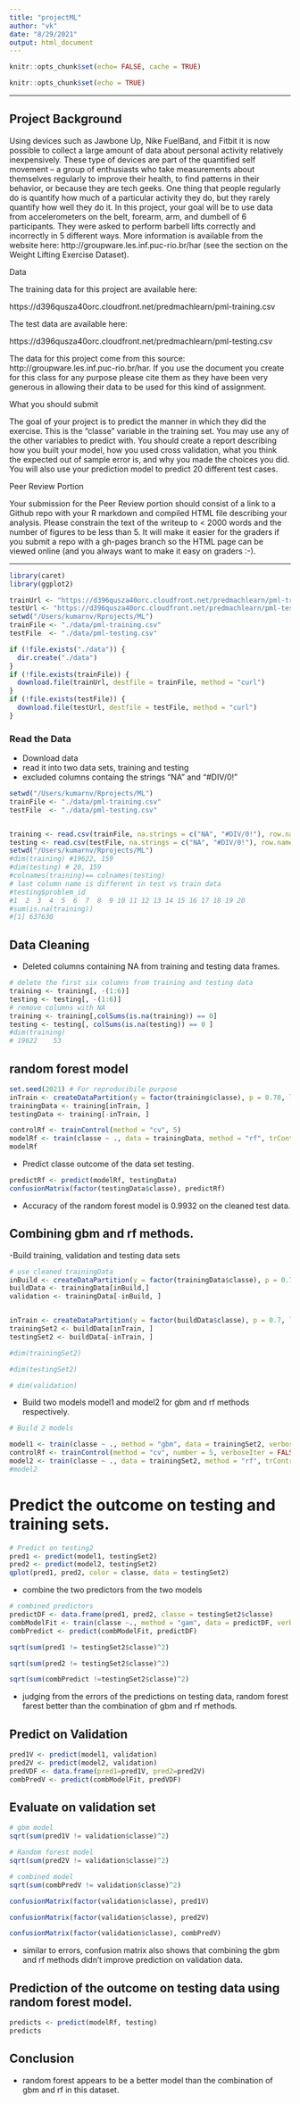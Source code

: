 ```yaml
---
title: "projectML"
author: "vk"
date: "8/29/2021"
output: html_document
---
```

```r
knitr::opts_chunk$set(echo= FALSE, cache = TRUE)
```
```r
knitr::opts_chunk$set(echo = TRUE)
```

---

## Project Background

Using devices such as Jawbone Up, Nike FuelBand, and Fitbit it is now possible to collect a large amount of data about personal activity relatively inexpensively. These type of devices are part of the quantified self movement – a group of enthusiasts who take measurements about themselves regularly to improve their health, to find patterns in their behavior, or because they are tech geeks. One thing that people regularly do is quantify how much of a particular activity they do, but they rarely quantify how well they do it. In this project, your goal will be to use data from accelerometers on the belt, forearm, arm, and dumbell of 6 participants. They were asked to perform barbell lifts correctly and incorrectly in 5 different ways. More information is available from the website here: http://groupware.les.inf.puc-rio.br/har (see the section on the Weight Lifting Exercise Dataset). 

Data 

The training data for this project are available here: 

https://d396qusza40orc.cloudfront.net/predmachlearn/pml-training.csv

The test data are available here:

https://d396qusza40orc.cloudfront.net/predmachlearn/pml-testing.csv

The data for this project come from this source: http://groupware.les.inf.puc-rio.br/har. If you use the document you create for this class for any purpose please cite them as they have been very generous in allowing their data to be used for this kind of assignment. 

What you should submit

The goal of your project is to predict the manner in which they did the exercise. This is the "classe" variable in the training set. You may use any of the other variables to predict with. You should create a report describing how you built your model, how you used cross validation, what you think the expected out of sample error is, and why you made the choices you did. You will also use your prediction model to predict 20 different test cases. 

Peer Review Portion

Your submission for the Peer Review portion should consist of a link to a Github repo with your R markdown and compiled HTML file describing your analysis. Please constrain the text of the writeup to < 2000 words and the number of figures to be less than 5. It will make it easier for the graders if you submit a repo with a gh-pages branch so the HTML page can be viewed online (and you always want to make it easy on graders :-).


---
```r
library(caret)
library(ggplot2)

```
```r

trainUrl <- "https://d396qusza40orc.cloudfront.net/predmachlearn/pml-training.csv"
testUrl <- "https://d396qusza40orc.cloudfront.net/predmachlearn/pml-testing.csv"
setwd("/Users/kumarnv/Rprojects/ML")
trainFile <- "./data/pml-training.csv"
testFile  <- "./data/pml-testing.csv"

if (!file.exists("./data")) {
  dir.create("./data")
}
if (!file.exists(trainFile)) {
  download.file(trainUrl, destfile = trainFile, method = "curl")
}
if (!file.exists(testFile)) {
  download.file(testUrl, destfile = testFile, method = "curl")
}

```

### Read the Data
- Download data
- read it into two data sets, training and testing
- excluded columns containg the strings "NA" and "#DIV/0!"  

```r
setwd("/Users/kumarnv/Rprojects/ML")
trainFile <- "./data/pml-training.csv"
testFile  <- "./data/pml-testing.csv"


training <- read.csv(trainFile, na.strings = c("NA", "#DIV/0!"), row.names = 1)
testing <- read.csv(testFile, na.strings = c("NA", "#DIV/0!"), row.names = 1)
setwd("/Users/kumarnv/Rprojects/ML")
#dim(training) #19622, 159
#dim(testing) # 20, 159
#colnames(training)== colnames(testing)
# last column name is different in test vs train data
#testing$problem_id
#1  2  3  4  5  6  7  8  9 10 11 12 13 14 15 16 17 18 19 20
#sum(is.na(training))
#[1] 637630
```
## Data Cleaning
- Deleted columns containing NA from training and testing data frames.

```r
# delete the first six columns from training and testing data
training <- training[, -(1:6)]
testing <- testing[, -(1:6)]
# remove columns with NA
training <- training[,colSums(is.na(training)) == 0]
testing <- testing[, colSums(is.na(testing)) == 0 ]
#dim(training)
# 19622    53

```
## random forest model

```r
set.seed(2021) # For reproducibile purpose
inTrain <- createDataPartition(y = factor(training$classe), p = 0.70, list = FALSE)
trainingData <- training[inTrain, ]
testingData <- training[-inTrain, ]
```
```r
controlRf <- trainControl(method = "cv", 5)
modelRf <- train(classe ~ ., data = trainingData, method = "rf", trControl = controlRf, ntree = 200)
modelRf
```
- Predict classe outcome of the data set testing.
```r
predictRf <- predict(modelRf, testingData)
confusionMatrix(factor(testingData$classe), predictRf)
```
- Accuracy of the random forest model is 0.9932 on the cleaned test data.

## Combining gbm and rf methods.

-Build training, validation and testing data sets 

```r
# use cleaned trainingData
inBuild <- createDataPartition(y = factor(trainingData$classe), p = 0.7, list = FALSE)
buildData <- trainingData[inBuild,] 
validation <- trainingData[-inBuild, ]


inTrain <- createDataPartition(y = factor(buildData$classe), p = 0.7, list = FALSE)
trainingSet2 <- buildData[inTrain, ]
testingSet2 <- buildData[-inTrain, ]

```
```r
#dim(trainingSet2)
```
```r
#dim(testingSet2)
```
```r
# dim(validation)
```
- Build two models model1 and model2 for gbm and rf methods respectively.
```r
# Build 2 models

model1 <- train(classe ~ ., method = "gbm", data = trainingSet2, verbose = FALSE )
controlRf <- trainControl(method = "cv", number = 5, verboseIter = FALSE)
model2 <- train(classe ~ ., data = trainingSet2, method = "rf", trControl = controlRf, ntree = 200)
#model2
```
# Predict the outcome on testing and training sets.
```r
# Predict on testing2
pred1 <- predict(model1, testingSet2)
pred2 <- predict(model2, testingSet2)
qplot(pred1, pred2, color = classe, data = testingSet2)
```
- combine the two predictors from the two models

```r
# combined predictors
predictDF <- data.frame(pred1, pred2, classe = testingSet2$classe)
combModelFit <- train(classe ~., method = "gam", data = predictDF, verboseIter = FALSE)
combPredict <- predict(combModelFit, predictDF)
```
```r
sqrt(sum(pred1 != testingSet2$classe)^2)
```
```r
sqrt(sum(pred2 != testingSet2$classe)^2)
```
```r
sqrt(sum(combPredict !=testingSet2$classe)^2)
```
- judging from the errors of the predictions on testing data, random forest farest better than the combination of    gbm and rf methods.

## Predict on Validation
```r
pred1V <- predict(model1, validation)
pred2V <- predict(model2, validation)
predVDF <- data.frame(pred1=pred1V, pred2=pred2V)
combPredV <- predict(combModelFit, predVDF)

```
## Evaluate on validation set
```r
# gbm model
sqrt(sum(pred1V != validation$classe)^2)
```
```r
# Random forest model
sqrt(sum(pred2V != validation$classe)^2)
```
```r
# combined model
sqrt(sum(combPredV != validation$classe)^2)
```
```r
confusionMatrix(factor(validation$classe), pred1V)
```
```r
confusionMatrix(factor(validation$classe), pred2V)
```
```r
confusionMatrix(factor(validation$classe), combPredV)
```
- similar to errors, confusion matrix also shows that combining the gbm and rf methods didn't improve prediction on validation data.

## Prediction of the outcome on testing data using random forest model.

```r
predicts <- predict(modelRf, testing)
predicts
```

## Conclusion


- random forest appears to be a better model than the combination of gbm and rf in this dataset.